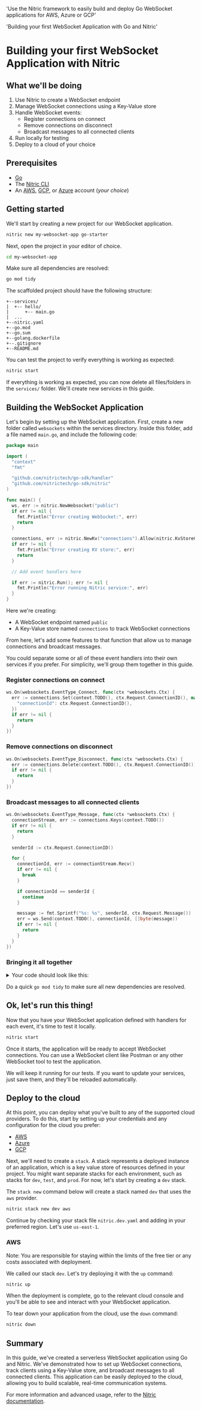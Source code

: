   'Use the Nitric framework to easily build and deploy Go WebSocket applications for AWS, Azure or GCP'

  'Building your first WebSocket Application with Go and Nitric'

# Building your first WebSocket Application with Nitric

## What we'll be doing

1. Use Nitric to create a WebSocket endpoint
2. Manage WebSocket connections using a Key-Value store
3. Handle WebSocket events:
   - Register connections on connect
   - Remove connections on disconnect
   - Broadcast messages to all connected clients
4. Run locally for testing
5. Deploy to a cloud of your choice

## Prerequisites

- [Go](https://go.dev/dl/)
- The [Nitric CLI](https://nitric.io/docs/installation)
- An [AWS](https://aws.amazon.com), [GCP](https://cloud.google.com), or [Azure](https://azure.microsoft.com) account (_your choice_)

## Getting started

We'll start by creating a new project for our WebSocket application.

```bash
nitric new my-websocket-app go-starter
```

Next, open the project in your editor of choice.

```bash
cd my-websocket-app
```

Make sure all dependencies are resolved:

```bash
go mod tidy
```

The scaffolded project should have the following structure:

```text
+--services/
|  +-- hello/
|      +-- main.go
|  ...
+--nitric.yaml
+--go.mod
+--go.sum
+--golang.dockerfile
+--.gitignore
+--README.md
```

You can test the project to verify everything is working as expected:

```bash
nitric start
```

If everything is working as expected, you can now delete all files/folders in the `services/` folder. We'll create new services in this guide.

## Building the WebSocket Application

Let's begin by setting up the WebSocket application. First, create a new folder called `websockets` within the services directory. Inside this folder, add a file named `main.go`, and include the following code:

```go
package main

import (
  "context"
  "fmt"

  "github.com/nitrictech/go-sdk/handler"
  "github.com/nitrictech/go-sdk/nitric"
)

func main() {
  ws, err := nitric.NewWebsocket("public")
  if err != nil {
    fmt.Println("Error creating WebSocket:", err)
    return
  }

  connections, err := nitric.NewKv("connections").Allow(nitric.KvStoreGet, nitric.KvStoreSet, nitric.KvStoreDelete)
  if err != nil {
    fmt.Println("Error creating KV store:", err)
    return
  }

  // Add event handlers here

  if err := nitric.Run(); err != nil {
    fmt.Println("Error running Nitric service:", err)
  }
}
```

Here we're creating:

- A WebSocket endpoint named `public`
- A Key-Value store named `connections` to track WebSocket connections

From here, let's add some features to that function that allow us to manage connections and broadcast messages.

<Note>
  You could separate some or all of these event handlers into their own services
  if you prefer. For simplicity, we'll group them together in this guide.
</Note>

### Register connections on connect

```go
ws.On(websockets.EventType_Connect, func(ctx *websockets.Ctx) {
  err := connections.Set(context.TODO(), ctx.Request.ConnectionID(), map[string]interface{}{
    "connectionId": ctx.Request.ConnectionID(),
  })
  if err != nil {
    return
  }
})
```

### Remove connections on disconnect

```go
ws.On(websockets.EventType_Disconnect, func(ctx *websockets.Ctx) {
  err := connections.Delete(context.TODO(), ctx.Request.ConnectionID())
  if err != nil {
    return
  }
})
```

### Broadcast messages to all connected clients

```go
ws.On(websockets.EventType_Message, func(ctx *websockets.Ctx) {
  connectionStream, err := connections.Keys(context.TODO())
  if err != nil {
    return
  }

  senderId := ctx.Request.ConnectionID()

  for {
    connectionId, err := connectionStream.Recv()
    if err != nil {
      break
    }

    if connectionId == senderId {
      continue
    }

    message := fmt.Sprintf("%s: %s", senderId, ctx.Request.Message())
    err = ws.Send(context.TODO(), connectionId, []byte(message))
    if err != nil {
      return
    }
  }
})
```

### Bringing it all together

<details>
<summary>Your code should look like this:</summary>

```go
package main

import (
	"context"
	"fmt"

	"github.com/nitrictech/go-sdk/nitric"
	"github.com/nitrictech/go-sdk/nitric/websockets"
)

func main() {
	ws, err := nitric.NewWebsocket("public")
	if err != nil {
		fmt.Println("Error creating WebSocket:", err)
		return
	}

	connections, err := nitric.NewKv("connections").Allow(nitric.KvStoreGet, nitric.KvStoreSet, nitric.KvStoreDelete)
	if err != nil {
		fmt.Println("Error creating KV store:", err)
		return
	}

	ws.On(websockets.EventType_Connect, func(ctx *websockets.Ctx) {
		err := connections.Set(context.TODO(), ctx.Request.ConnectionID(), map[string]interface{}{
			"connectionId": ctx.Request.ConnectionID(),
		})
		if err != nil {
			return
		}
	})

	ws.On(websockets.EventType_Disconnect, func(ctx *websockets.Ctx) {
		err := connections.Delete(context.TODO(), ctx.Request.ConnectionID())
		if err != nil {
			return
		}
	})

	ws.On(websockets.EventType_Message, func(ctx *websockets.Ctx) {
		connectionStream, err := connections.Keys(context.TODO())
		if err != nil {
			return
		}

		senderId := ctx.Request.ConnectionID()

		for {
			connectionId, err := connectionStream.Recv()
			if err != nil {
				break
			}

			if connectionId == senderId {
				continue
			}

			message := fmt.Sprintf("%s: %s", senderId, ctx.Request.Message())
			err = ws.Send(context.TODO(), connectionId, []byte(message))
			if err != nil {
				return
			}
		}
	})

	if err := nitric.Run(); err != nil {
		fmt.Println("Error running Nitric service:", err)
	}
}
```

</details>

Do a quick `go mod tidy` to make sure all new dependencies are resolved.

## Ok, let's run this thing!

Now that you have your WebSocket application defined with handlers for each event, it's time to test it locally.

```bash
nitric start
```

Once it starts, the application will be ready to accept WebSocket connections. You can use a WebSocket client like Postman or any other WebSocket tool to test the application.

We will keep it running for our tests. If you want to update your services, just save them, and they'll be reloaded automatically.

## Deploy to the cloud

At this point, you can deploy what you've built to any of the supported cloud providers. To do this, start by setting up your credentials and any configuration for the cloud you prefer:

- [AWS](/reference/providers/aws)
- [Azure](/reference/providers/azure)
- [GCP](/reference/providers/gcp)

Next, we'll need to create a `stack`. A stack represents a deployed instance of an application, which is a key value store of resources defined in your project. You might want separate stacks for each environment, such as stacks for `dev`, `test`, and `prod`. For now, let's start by creating a `dev` stack.

The `stack new` command below will create a stack named `dev` that uses the `aws` provider.

```bash
nitric stack new dev aws
```

Continue by checking your stack file `nitric.dev.yaml` and adding in your preferred region. Let's use `us-east-1`.

### AWS

Note: You are responsible for staying within the limits of the free tier or any costs associated with deployment.

We called our stack `dev`. Let's try deploying it with the `up` command:

```bash
nitric up
```

When the deployment is complete, go to the relevant cloud console and you'll be able to see and interact with your WebSocket application.

To tear down your application from the cloud, use the `down` command:

```bash
nitric down
```

## Summary

In this guide, we've created a serverless WebSocket application using Go and Nitric. We've demonstrated how to set up WebSocket connections, track clients using a Key-Value store, and broadcast messages to all connected clients. This application can be easily deployed to the cloud, allowing you to build scalable, real-time communication systems.

For more information and advanced usage, refer to the [Nitric documentation](https://nitric.io/docs).
